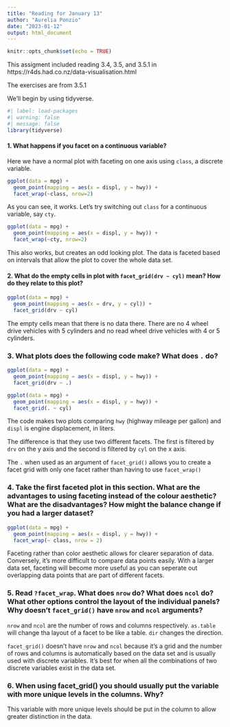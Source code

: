 ```yaml
---
title: "Reading for January 13"
author: "Aurelia Ponzio"
date: "2023-01-12"
output: html_document
---
```


```r
knitr::opts_chunk$set(echo = TRUE)
```

This assigment included reading 3.4, 3.5, and 3.5.1 in https://r4ds.had.co.nz/data-visualisation.html

The exercises are from 3.5.1

We'll begin by using tidyverse.

``` r
#| label: load-packages
#| warning: false
#| message: false
library(tidyverse)
```

#### 1. What happens if you facet on a continuous variable?

Here we have a normal plot with faceting on one axis using `class`, 
a discrete variable.

``` r
ggplot(data = mpg) + 
  geom_point(mapping = aes(x = displ, y = hwy)) +
  facet_wrap(~class, nrow=2)
```

As you can see, it works. Let's try switching out `class` for a continuous
variable, say `cty`.

``` r
ggplot(data = mpg) + 
  geom_point(mapping = aes(x = displ, y = hwy)) +
  facet_wrap(~cty, nrow=2)
```

This also works, but creates an odd looking plot. 
The data is faceted based on intervals that allow the plot to cover 
the whole data set.

#### 2. What do the empty cells in plot with `facet_grid(drv ~ cyl)` mean? How do they relate to this plot?

``` r
ggplot(data = mpg) + 
  geom_point(mapping = aes(x = drv, y = cyl)) +
  facet_grid(drv ~ cyl)
```

The empty cells mean that there is no data there. 
There are no 4 wheel drive vehicles with 5 cylinders and
no read wheel drive vehicles with 4 or 5 cylinders.

### 3. What plots does the following code make? What does `.` do?

``` r
ggplot(data = mpg) + 
  geom_point(mapping = aes(x = displ, y = hwy)) +
  facet_grid(drv ~ .)

ggplot(data = mpg) + 
  geom_point(mapping = aes(x = displ, y = hwy)) +
  facet_grid(. ~ cyl)
```

The code makes two plots comparing `hwy` (highway mileage per gallon) and 
`displ` is engine displacement, in liters.

The difference is that they use two different facets. 
The first is filtered by `drv` on the y axis 
and the second is filtered by `cyl` on the x axis.

The `.` when used as an argument of `facet_grid()` allows you to create a 
facet grid with only one facet rather than having to use `facet_wrap()`

### 4. Take the first faceted plot in this section. What are the advantages to using faceting instead of the colour aesthetic? What are the disadvantages? How might the balance change if you had a larger dataset?

``` r
ggplot(data = mpg) + 
  geom_point(mapping = aes(x = displ, y = hwy)) + 
  facet_wrap(~ class, nrow = 2)
```

Faceting rather than color aesthetic allows for clearer separation of data.
Conversely, it's more difficult to compare data points easily.
With a larger data set, faceting will become more useful as you can seperate 
out overlapping data points that are part of different facets.

### 5. Read `?facet_wrap`. What does `nrow` do? What does `ncol` do? What other options control the layout of the individual panels? Why doesn’t `facet_grid()` have `nrow` and `ncol` arguments?
`nrow` and `ncol` are the number of rows and columns respectively.
`as.table` will change tha layout of a facet to be like a table. 
`dir` changes the direction.

`facet_grid()` doesn't have `nrow` and `ncol` because it's a grid 
and the number of rows and columns is automatically based on the data set 
and is usually used with discrete variables. It's best for when all the 
combinations of two discrete variables exist in the data set.

### 6. When using facet_grid() you should usually put the variable with more unique levels in the columns. Why?
This variable with more unique levels should be put in the column to 
allow greater distinction in the data.
